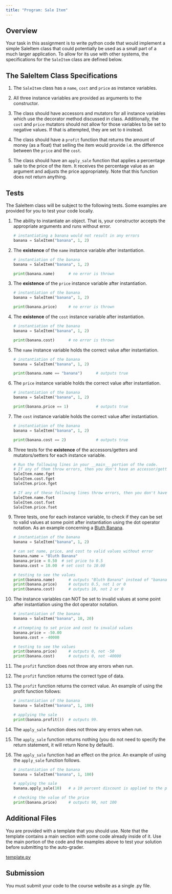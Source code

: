 ```yaml
---
title: "Program: Sale Item"
---
```


## Overview

Your task in this assignment is to write python code that would implement a simple SaleItem class
that could potentially be used as a small part of a much larger application. To allow for its use with other
systems, the specifications for the `SaleItem` class are defined below. 


## The SaleItem Class Specifications

1. The `SaleItem` class has a `name`, `cost` and `price` as instance variables. 

2. All three instance variables are provided as arguments to the constructor.

3. The class should have accessors and mutators for all instance variables which use the decorator
method discussed in class. Additionally, the `cost` and `price` mutators should not allow for those variables to be set to negative values. If that is attempted, they are set to `0` instead.

4. The class should have a `profit` function that returns the amount of money (as a float) that selling the item
would provide i.e. the difference between the `price` and the `cost`.

5. The class should have an `apply_sale` function that applies a percentage sale to the price of
the item. It receives the percentage value as an argument and adjusts the price appropriately. Note that this function does not return anything.


## Tests

The SaleItem class will be subject to the following tests. Some examples are provided for you to test your code locally.

1. The ability to instantiate an object. That is, your constructor accepts the appropriate arguments and runs without error. 

    ```Python
    # instantiating a banana would not result in any errors
    banana = SaleItem("banana", 1, 2)
    ```

2. The **existence** of the `name` instance variable after instantiation.

    ```Python
    # instantiation of the banana
    banana = SaleItem("banana", 1, 2)

    print(banana.name)      # no error is thrown
    ```

2. The **existence** of the `price` instance variable after instantiation.

    ```Python
    # instantiation of the banana
    banana = SaleItem("banana", 1, 2)

    print(banana.price)     # no error is thrown
    ```

2. The **existence** of the `cost` instance variable after instantiation.

    ```Python
    # instantiation of the banana
    banana = SaleItem("banana", 1, 2)

    print(banana.cost)      # no error is thrown
    ```


3. The `name` instance variable holds the correct value after instantiation.

    ```Python
    # instantiation of the banana
    banana = SaleItem("banana", 1, 2)

    print(banana.name == "banana")      # outputs true
    ```

3. The `price` instance variable holds the correct value after instantiation.

    ```Python
    # instantiation of the banana
    banana = SaleItem("banana", 1, 2)

    print(banana.price == 1)            # outputs true
    ```

3. The `cost` instance variable holds the correct value after instantiation.

    ```Python
    # instantiation of the banana
    banana = SaleItem("banana", 1, 2)

    print(banana.cost == 2)             # outputs true
    ```

3. Three tests for the **existence** of the accessors/getters and mutators/setters for each instance variable.

    ```Python
    # Run the following lines in your __main__ portion of the code.
    # If any of them throw errors, then you don't have an accessor/getter for the corresponding instance variable
    SaleItem.name.fget
    SaleItem.cost.fget
    SaleItem.price.fget

    # If any of these following lines throw errors, then you don't have a mutator/setter for the corresponding instance variable.
    SaleItem.name.fset
    SaleItem.cost.fset
    SaleItem.price.fset
    ```


4. Three tests, one for each instance variable, to check if they can be set to valid values at some point after instantiation using the dot operator notation. As an example concerning a [Bluth Banana](https://youtu.be/Nl_Qyk9DSUw?si=EueiJCv4nq0NZeI-){target="_blank"}.

    ```Python
    # instantiation of the banana
    banana = SaleItem("banana", 1, 2)

    # can set name, price, and cost to valid values without error
    banana.name = "Bluth Banana"
    banana.price = 0.50  # set price to 0.5
    banana.cost = 10.00  # set cost to 10.00

    # testing to see the values
    print(banana.name)      # outputs "Bluth Banana" instead of "banana"
    print(banana.price)     # outputs 0.5, not 1 or 0
    print(banana.cost)      # outputs 10, not 2 or 0
    ```

5. The instance variables can NOT be set to invalid values at some point after instantiation using the dot operator notation.

    ```Python
    # instantiation of the banana
    banana = SaleItem("banana", 10, 20)

    # attempting to set price and cost to invalid values
    banana.price = -50.00   
    banana.cost = -40000    

    # testing to see the values
    print(banana.price)     # outputs 0, not -50
    print(banana.cost)      # outputs 0, not -40000
    ```

6. The `profit` function does not throw any errors when run.

7. The `profit` function returns the correct type of data.

8. The `profit` function returns the correct value. An example of using the profit function follows:

    ```Python
    # instantiation of the banana
    banana = SaleItem("banana", 1, 100)

    # applying the sale
    print(banana.profit())  # outputs 99.
    ```

6. The `apply_sale` function does not throw any errors when run.

7. The `apply_sale` function returns nothing (you do not need to specify the return statement, it will return None by default).

8. The `apply_sale` function had an effect on the price. An example of using the `apply_sale` function follows.


    ```Python
    # instantiation of the banana
    banana = SaleItem("banana", 1, 100)

    # applying the sale
    banana.apply_sale(10)   # a 10 percent discount is applied to the price

    # checking the value of the price
    print(banana.price)     # outputs 90, not 100
    ```


## Additional Files

You are provided with a template that you should use. Note that the template contains a main section with some code already inside of it. Use the main portion of the code and the examples above to test your solution before submitting to the auto-grader. 

<a href="./files/template.py" download>template.py</a>

## Submission

You must submit your code to the course website as a single .py file.


